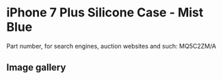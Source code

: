 
# iPhone 7 Plus Silicone Case - Mist Blue

Part number, for search engines, auction websites and such: MQ5C2ZM/A

## Image gallery

<div style={{ width: '100%', maxWidth: '768px' }}>
<GalleryComponent
    images={[
      {
        original: "/everysource/MQ5C2.webp",
        thumbnail: "/everypreview/MQ5C2.webp",
      },
      {
        original: "/everysource/MQ5C2_AV1_GOLD.webp",
        thumbnail: "/everypreview/MQ5C2_AV1_GOLD.webp",
      },
      {
        original: "/everysource/MQ5C2_AV1_JET_BLACK.webp",
        thumbnail: "/everypreview/MQ5C2_AV1_JET_BLACK.webp",
      },
      {
        original: "/everysource/MQ5C2_AV1_RED.webp",
        thumbnail: "/everypreview/MQ5C2_AV1_RED.webp",
      },
      {
        original: "/everysource/MQ5C2_AV1_SILVER.webp",
        thumbnail: "/everypreview/MQ5C2_AV1_SILVER.webp",
      },
      {
        original: "/everysource/MQ5C2_AV2.webp",
        thumbnail: "/everypreview/MQ5C2_AV2.webp",
      }
    ]}
  />
</div>